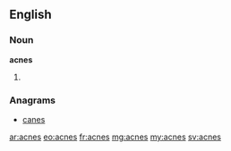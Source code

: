 ==English==

===Noun===
'''acnes'''
# {{plural of|[[acne]]}}

===Anagrams===
* [[canes#English|canes]]

[[ar:acnes]]
[[eo:acnes]]
[[fr:acnes]]
[[mg:acnes]]
[[my:acnes]]
[[sv:acnes]]